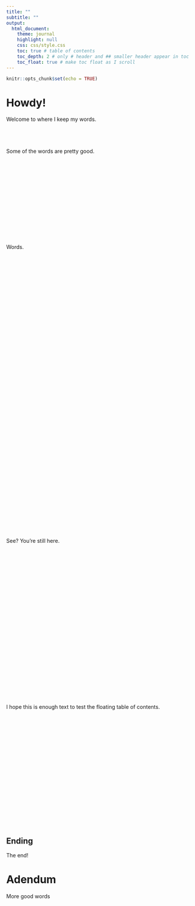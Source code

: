 ```yaml
---
title: ""
subtitle: ""
output:
  html_document:
    theme: journal
    highlight: null
    css: css/style.css
    toc: true # table of contents
    toc_depth: 2 # only # header and ## smaller header appear in toc
    toc_float: true # make toc float as I scroll
---
```


<style>
.list-group-item.active, .list-group-item.active:focus, .list-group-item.active:hover {
    color: #fff;
    background-color: #00b8d4;
    border-color: #337ab7;
}
</style>

```r
knitr::opts_chunk$set(echo = TRUE)
```

# Howdy!

Welcome to where I keep my words.  
<br />
<br />
<br />
<br />
Some of the words are pretty good.  
<br />  
<br />    
<br />    
<br />    
<br />    
<br />    
<br />    
Words.  
<br />  
<br />
<br />
<br />
<br />
<br />
<br />
<br />
<br />  
<br />
<br />
<br />
<br />
<br />
<br />
<br />
<br />  
<br />
<br />
<br />
<br />
<br />
<br />
<br />
<br />  
<br />
<br />
<br />
<br />
<br />
<br />
<br />
<br />  
<br />
<br />
<br />
<br />
<br />
<br />
<br />
See? You're still here.   
<br />  
<br />
<br />
<br />
<br />
<br />
<br />
<br />
<br />  
<br />
<br />
<br />
<br />
<br />
<br />
<br />
<br />
<br />
<br />
<br />
<br />
<br />
<br />
I hope this is enough text to test the floating table of contents.   
<br />  
<br />
<br />
<br />
<br />
<br />
<br />
<br />
<br />  
<br />
<br />
<br />
<br />
<br />
<br />
<br />

## Ending

The end!  

# Adendum

More good words



